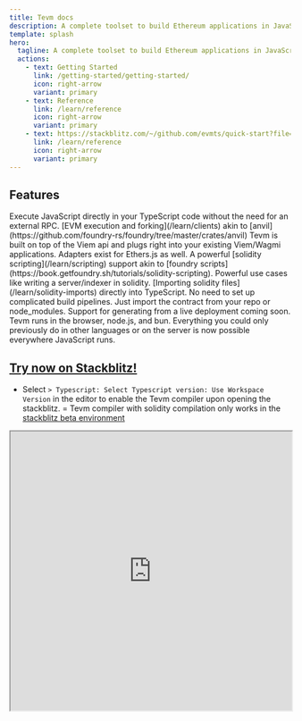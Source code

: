 ```yaml
---
title: Tevm docs
description: A complete toolset to build Ethereum applications in JavaScript 
template: splash
hero:
  tagline: A complete toolset to build Ethereum applications in JavaScript 
  actions:
    - text: Getting Started
      link: /getting-started/getting-started/
      icon: right-arrow
      variant: primary
    - text: Reference
      link: /learn/reference
      icon: right-arrow
      variant: primary
    - text: https://stackblitz.com/~/github.com/evmts/quick-start?file=README.md
      link: /learn/reference
      icon: right-arrow
      variant: primary
---
```



## Features

<CardGrid>
	<Card title="Powerful Tevm memory devnet" icon="pencil">
		Execute JavaScript directly in your TypeScript code without the need for an external RPC. [EVM execution and forking](/learn/clients) akin to [anvil](https://github.com/foundry-rs/foundry/tree/master/crates/anvil)
	</Card>
	<Card title="Familiar Viem actions api" icon="open-book">
		Tevm is built on top of the Viem api and plugs right into your existing Viem/Wagmi applications. Adapters exist for Ethers.js as well.
	</Card>
	<Card title="Solidity scripting" icon="add-document">
		A powerful [solidity scripting](/learn/scripting) support akin to [foundry scripts](https://book.getfoundry.sh/tutorials/solidity-scripting). Powerful use cases like writing a server/indexer in solidity.
	</Card>
	<Card title="Solidity imports" icon="setting">
		[Importing solidity files](/learn/solidity-imports) directly into TypeScript. No need to set up complicated build pipelines. Just import the contract from your repo or node_modules. Support for generating from a live deployment coming soon.
	</Card>
	<Card title="Runs in all environments" icon="open-book">
		Tevm runs in the browser, node.js, and bun. Everything you could only previously do in other languages or on the server is now possible everywhere JavaScript runs.
	</Card>
</CardGrid>

## [Try now on Stackblitz!](https://stackblitz.com/~/github.com/evmts/quick-start?file=src/fsPrecompile.ts:L5)

- Select `> Typescript: Select Typescript version: Use Workspace Version` in the editor to enable the Tevm compiler upon opening the stackblitz.
= Tevm compiler with solidity compilation only works in the [stackblitz beta environment](https://stackblitz.com/github/evmts/quick-start/tree/main?embed=1&file=src/main.ts&hideNavigation=1&hideDevTools=true&terminalHeight=0&ctl=1)

<div height="500">
<iframe style="frameborder: 0; width:100%; height: 500px;" src="https://stackblitz.com/github/evmts/quick-start/tree/main?embed=1&file=src/main.ts&hideNavigation=1&hideDevTools=true&terminalHeight=0&ctl=1"></iframe>
</div>

